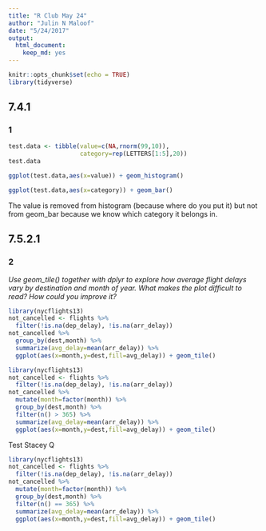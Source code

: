 ```yaml
---
title: "R Club May 24"
author: "Julin N Maloof"
date: "5/24/2017"
output: 
  html_document: 
    keep_md: yes
---
```


```r
knitr::opts_chunk$set(echo = TRUE)
library(tidyverse)
```

## 7.4.1

### 1

```r
test.data <- tibble(value=c(NA,rnorm(99,10)),
                    category=rep(LETTERS[1:5],20))
test.data
```

```r
ggplot(test.data,aes(x=value)) + geom_histogram()
```

```r
ggplot(test.data,aes(x=category)) + geom_bar()
```

The value is removed from histogram (because where do you put it) but not from geom_bar because we know which category it belongs in.

## 7.5.2.1

### 2

_Use geom_tile() together with dplyr to explore how average flight delays vary by destination and month of year. What makes the plot difficult to read? How could you improve it?_

```r
library(nycflights13)
not_cancelled <- flights %>% 
  filter(!is.na(dep_delay), !is.na(arr_delay))
not_cancelled %>% 
  group_by(dest,month) %>% 
  summarize(avg_delay=mean(arr_delay)) %>%
  ggplot(aes(x=month,y=dest,fill=avg_delay)) + geom_tile()
```

```r
library(nycflights13)
not_cancelled <- flights %>% 
  filter(!is.na(dep_delay), !is.na(arr_delay))
not_cancelled %>% 
  mutate(month=factor(month)) %>%
  group_by(dest,month) %>% 
  filter(n() > 365) %>%
  summarize(avg_delay=mean(arr_delay)) %>%
  ggplot(aes(x=month,y=dest,fill=avg_delay)) + geom_tile()
```

Test Stacey Q
```r
library(nycflights13)
not_cancelled <- flights %>% 
  filter(!is.na(dep_delay), !is.na(arr_delay))
not_cancelled %>% 
  mutate(month=factor(month)) %>%
  group_by(dest,month) %>% 
  filter(n() == 365) %>%
  summarize(avg_delay=mean(arr_delay)) %>%
  ggplot(aes(x=month,y=dest,fill=avg_delay)) + geom_tile()
```